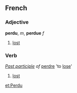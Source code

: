 ==French==

===Adjective===
'''perdu''', ''m'', '''perdue''' ''f''
# [[lost]]
===Verb===
''[[Past participle]] of'' [[perdre]] 'to [[lose]]'
#[[lost]]

[[et:Perdu]]